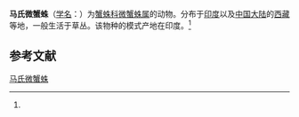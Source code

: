 {{Speciesbox
| name = 马氏微蟹蛛
| status = 
| status_system = 
| image = 
| genus = Lysiteles
| species = mandali
| authority = (Tikader, 1966)<ref name='id14531'>{{cite web| url =http://www.bioinfo.cn/db05/BjdwSpecies.php?action=view&id=14531| title =马氏微蟹蛛| work =《中国动物物种编目数据库》| publisher =中国科学院微生物研究所| author =中国科学院动物研究所| accessdate =2009-04-28| deadurl =yes| archiveurl =https://web.archive.org/web/20160305034930/http://www.bioinfo.cn/db05/BjdwSpecies.php?action=view&id=14531| archivedate =2016-03-05}}</ref>
}}

'''马氏微蟹蛛'''（[[学名|学名]]：{{lang|la|''Lysiteles mandali''}}）为[[蟹蛛科|蟹蛛科]][[微蟹蛛属|微蟹蛛属]]的动物。分布于[[印度|印度]]以及[[中国大陆|中国大陆]]的[[西藏|西藏]]等地，一般生活于草丛。该物种的模式产地在印度。<ref name='id14531'/>

== 参考文献 ==
{{reflist}}

{{Wikispecies|Lysiteles mandali}}
{{Taxonbar|from=Q2622238}}

[[Category:微蟹蛛属|马氏微蟹蛛]]


{{蜘蛛小作品}}